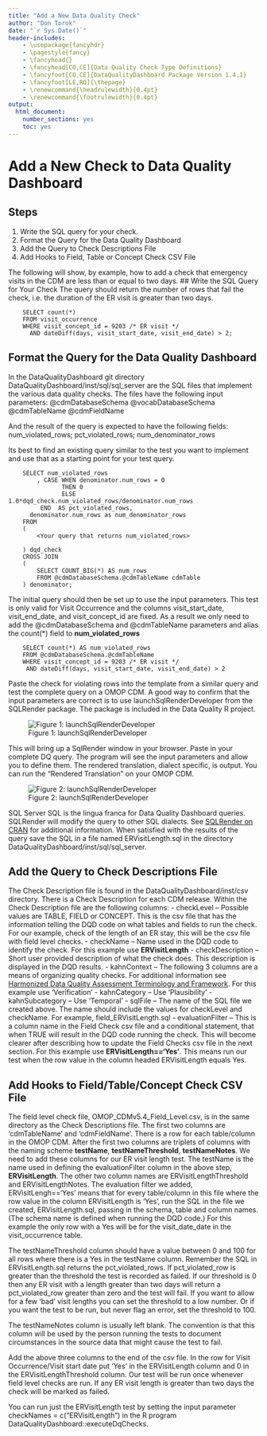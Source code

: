 ```yaml
---
title: "Add a New Data Quality Check"
author: "Don Torok"
date: "`r Sys.Date()`"
header-includes:
    - \usepackage{fancyhdr}
    - \pagestyle{fancy}
    - \fancyhead{}
    - \fancyhead[CO,CE]{Data Quality Check Type Definitions}
    - \fancyfoot[CO,CE]{DataQualityDashboard Package Version 1.4.1}
    - \fancyfoot[LE,RO]{\thepage}
    - \renewcommand{\headrulewidth}{0.4pt}
    - \renewcommand{\footrulewidth}{0.4pt}
output:
  html_document:
    number_sections: yes
    toc: yes
---
```


<!--
%\VignetteEngine{knitr::knitr}
%\VignetteIndexEntry{Add a New Data Quality Check}
-->

# Add a New Check to Data Quality Dashboard
## Steps
1. Write the SQL query for your check.
1. Format the Query for the Data Quality Dashboard
1. Add the Query to Check Descriptions File
1. Add Hooks to Field, Table or Concept Check CSV File


The following will show, by example, how to add a check that emergency visits in the CDM are less than or equal to two days.
## Write the SQL Query for Your Check
The query should return the number of rows that fail the check, i.e. the duration of the ER visit is greater than two days.

		SELECT count(*)
		FROM visit_occurrence
		WHERE visit_concept_id = 9203 /* ER visit */
		  AND dateDiff(days, visit_start_date, visit_end_date) > 2;

## Format the Query for the Data Quality Dashboard
In the DataQualityDashboard git directory DataQualityDashboard/inst/sql/sql_server are the SQL files that implement the various data quality checks. The files have the following input parameters:
@cdmDatabaseSchema
@vocabDatabaseSchema
@cdmTableName
@cdmFieldName

And the result of the query is expected to have the following fields:
num_violated_rows; pct_violated_rows; num_denominator_rows

Its best to find an existing query similar to the test you want to implement and use that as a starting point for your test query. 
 

		SELECT num_violated_rows
		    , CASE WHEN denominator.num_rows = 0 
		           THEN 0 
		           ELSE 1.0*dqd_check.num_violated_rows/denominator.num_rows 
		     END  AS pct_violated_rows, 
		  denominator.num_rows as num_denominator_rows
		FROM
		(
			<Your query that returns num_violated_rows>
			 
		) dqd_check
		CROSS JOIN
		( 
			SELECT COUNT_BIG(*) AS num_rows
			FROM @cdmDatabaseSchema.@cdmTableName cdmTable
		) denominator;

The initial query should then be set up to use the input parameters.  This test is only valid for Visit Occurrence  and the columns visit_start_date, visit_end_date, and visit_concept_id are fixed. As a result we only need to add the @cdmDatabaseSchema and @cdmTableName parameters and alias the count(*) field to **num_violated_rows**

		SELECT count(*) AS num_violated_rows
		FROM @cdmDatabaseSchema.@cdmTableName
		WHERE visit_concept_id = 9203 /* ER visit */
		 AND dateDiff(days, visit_start_date, visit_end_date) > 2

Paste the check for violating rows into the template from a similar query and test the complete query on a OMOP CDM. A good way to confirm that the input parameters are correct is to use launchSqlRenderDeveloper from the SQLRender package. The package is included in the Data Quality R project.

![Figure 1: launchSqlRenderDeveloper](./images/library_SQLRender.png)

This will bring up a SqlRender window in your browser. Paste in your complete DQ query. The program will see the input parameters and allow you to define them. The rendered translation, dialect specific, is output. You can run the "Rendered Translation" on your OMOP CDM.

![Figure 2: launchSqlRenderDeveloper](./images/SQLRenderDeveloper.png)

SQL Server SQL is the lingua franca for Data Quality Dashboard queries. SQLRender will modify the query to other SQL dialects. See [SQLRender on CRAN](https://cran.r-project.org/web/packages/SqlRender/index.html) for additional information. When satisfied with the results of the query save the SQL in a file named ERVisitLength.sql in the directory DataQualityDashboard/inst/sql/sql_server.

## Add the Query to Check Descriptions File
The Check Description file is found in the DataQualityDashboard/inst/csv directory. There is a Check Description for each CDM release.  Within the Check Description file are the following columns:
- checkLevel -- Possible values are TABLE, FIELD or CONCEPT. This is the csv file that has the information telling the DQD code on what tables and fields to run the check. For our example, check of the length of an ER stay, this will be the csv file with field level checks. 
- checkName -- Name used in the DQD code to identify the check. For this example use **ERVisitLength**
- checkDescription -- Short user provided description of what the check does. This description is displayed in the DQD results. 
- kahnContext -- The following 3 columns are a means of organizing quality checks. For additional information see [Harmonized Data Quality Assessment Terminology and Framework](https://www.ncbi.nlm.nih.gov/pmc/articles/PMC5051581/). For this example use 'Verification'
- kahnCategory -- Use 'Plausibility'
- kahnSubcategory -- Use 'Temporal'
- sqlFile -- The name of the SQL file we created above. The name should include the values for checkLevel and checkName.  For example, field_ERVisitLength.sql
- evaluationFilter -- This is a column name in the Field Check csv file and a conditional statement, that when TRUE will result in the DQD code running the check.  This will become clearer after describing how to update the Field Checks csv file in the next section. For this example use **ERVisitLength=='Yes'**. This means run our test when the row value in the column headed ERVisitLength equals Yes.

## Add Hooks to Field/Table/Concept Check CSV File
The field level check file, OMOP_CDMv5.4_Field_Level.csv, is in the same directory as the Check Descriptions file.  The first two columns are 'cdmTableName' and 'cdmFieldName'. There is a row for each table/column in the OMOP CDM. After the first two columns are triplets of columns with the naming scheme **testName**, **testNameThreshold**, **testNameNotes**. We need to add these columns for our ER visit length test. The testName is the name used in defining the evaluationFilter column in the above step, **ERVisitLength**. The other two column names are ERVisitLengthThreshold and ERVisitLengthNotes. The evaluation filter we added, ERVisitLengh=='Yes' means that for every table/column in this file where the row value in the column ERVisitLength is 'Yes', run the SQL in the file we created, ERVisitLength.sql, passing in the schema, table and column names. (The schema name is defined when running the DQD code.) For this example the only row with a Yes will be for the visit_date_date in the visit_occurrence table.

The testNameThreshold column should have a value between 0 and 100 for all rows where there is a Yes in the testName column. Remember the SQL in ERVisitLength.sql returns the pct_violated_rows. If pct_violated_row is greater than the threshold the test is recorded as failed.  If our threshold is 0 then any ER visit with a length greater than two days will return a pct_violated_row greater than zero and the test will fail. If you want to allow for a few 'bad' visit lengths you can set the threshold to a low number. Or if you want the test to be run, but never flag an error, set the threshold to 100.

The testNameNotes column is usually left blank. The convention is that this column will be used by the person running the tests to document circumstances in the source data that might cause the test to fail.

Add the above three columns to the end of the csv file. In the row for Visit Occurrence/Visit start date put 'Yes' in the ERVisitLength column and 0 in the ERVisitLengthThreshold column. Our test will be run once whenever field level checks are run. If any ER visit length is greater than two days the check will be marked as failed.

You can run just the ERVisitLength test by setting the input parameter checkNames = c("ERVisitLength") in the R program DataQualityDashboard::executeDqChecks.





